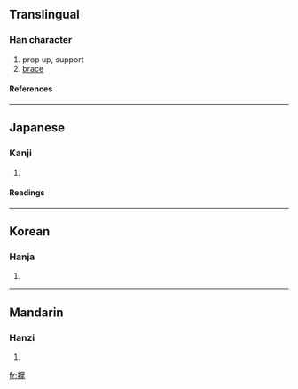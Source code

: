 {{see|撐}}

==Translingual==
===Han character===
{{Han char|rn=64|rad=手|as=12|sn=15|four=|canj=手火月手 (QFBQ)}}
# prop up, support
# [[brace]]
====References====
{{Han ref|kx=0454.040|dkj=12694|dj=0803.210|hdz=31957.010|uh=6491|ud=25745}}

----
==Japanese==
===Kanji===
{{ja-kanji|grade=|rs=手12}}
# {{defn|Japanese}} 
====Readings====
{{ja-readings|on=[[ちょう]] (chō)|kun=[[ささえる]] (sasaeru), [[あく]] (aku)}}

----
==Korean==
===Hanja===
{{ko-hanja|hangeul=탱|eumhun=|rv=taeng|mr=t'aeng|y=thayng}}
# {{defn|Korean}}

----
==Mandarin==
===Hanzi===
{{cmn-hanzi|tra=撐|pin=[[chēng]] (cheng1)|wg=ch'eng<sup>1</sup>}}
# {{defn|Mandarin}}

[[fr:撑]]